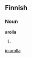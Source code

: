 ==Finnish==

===Noun===
'''arolla'''

# {{fi-form of|aro|type=noun|case=adessive|pl=singular}}

[[io:arolla]]
